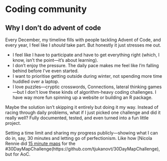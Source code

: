 # Coding community

## Why I don't do advent of code

Every December, my timeline fills with people tackling Advent of Code, and every year, I feel like I _should_ take part. But honestly it just stresses me out.

- I feel like I have to participate and have to get everything right (which, I know, isn’t the point—it’s about learning).
- I don’t enjoy the pressure. The daily pace makes me feel like I’m falling behind before I’ve even started.
- I want to prioritise getting outside during winter, not spending more time huddled over a laptop.
- I love puzzles—cryptic crosswords, Connections, lateral thinking games—but I don’t love these kinds of algorithm-heavy coding challenges. I have way more fun spinning up a website or building an R package.

Maybe the solution isn’t skipping it entirely but doing it my way. Instead of racing through daily problems, what if I just picked one challenge and did it really well? Fully documented, tested, and even turned into a fun little project.

Setting a time limit and sharing my progress publicly—showing what I can do in, say, 30 minutes and letting go of perfectionism. Like how [Nicola Rennie did [15 minute maps](https://nrennie.rbind.io/blog/30-day-map-challenge-2022/) for the #30DayMapChallenge(https://github.com/tjukanovt/30DayMapChallenge), but for AoC.